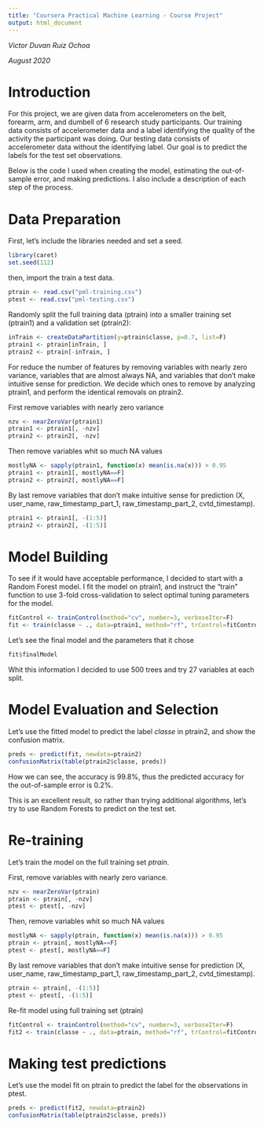 ```yaml
---
title: "Coursera Practical Machine Learning - Course Project"
output: html_document
---
```


*Victor Duvan Ruiz Ochoa*

*August 2020*


# Introduction

For this project, we are given data from accelerometers on the belt, forearm, arm, and dumbell of 6 research study participants. Our training data consists of accelerometer data and a label identifying the quality of the activity the participant was doing. Our testing data consists of accelerometer data without the identifying label. Our goal is to predict the labels for the test set observations.

Below is the code I used when creating the model, estimating the out-of-sample error, and making predictions. I also include a description of each step of the process.

# Data Preparation
First, let's include the libraries needed and set a seed.
```r
library(caret)
set.seed(112)
```
then, import the train a test data.

```r
ptrain <- read.csv("pml-training.csv")
ptest <- read.csv("pml-testing.csv")
```
Randomly split the full training data (ptrain) into a smaller training set (ptrain1) and a validation set (ptrain2):
```r
inTrain <- createDataPartition(y=ptrain$classe, p=0.7, list=F)
ptrain1 <- ptrain[inTrain, ]
ptrain2 <- ptrain[-inTrain, ]
```

For reduce the number of features by removing variables with nearly zero variance, variables that are almost always NA, and variables that don’t make intuitive sense for prediction. We decide which ones to remove by analyzing ptrain1, and perform the identical removals on ptrain2.

First remove variables with nearly zero variance
```r
nzv <- nearZeroVar(ptrain1)
ptrain1 <- ptrain1[, -nzv]
ptrain2 <- ptrain2[, -nzv]
```

Then remove variables whit so much NA values
```r
mostlyNA <- sapply(ptrain1, function(x) mean(is.na(x))) > 0.95
ptrain1 <- ptrain1[, mostlyNA==F]
ptrain2 <- ptrain2[, mostlyNA==F]
```

By last remove variables that don't make intuitive sense for prediction (X, user_name, raw_timestamp_part_1, raw_timestamp_part_2, cvtd_timestamp).
```r
ptrain1 <- ptrain1[, -(1:5)]
ptrain2 <- ptrain2[, -(1:5)]
```

# Model Building
To see if it would have acceptable performance, I decided to start with a Random Forest model. I fit the model on ptrain1, and instruct the “train” function to use 3-fold cross-validation to select optimal tuning parameters for the model.

```r
fitControl <- trainControl(method="cv", number=3, verboseIter=F)
fit <- train(classe ~ ., data=ptrain1, method="rf", trControl=fitControl)
```

Let's see the final model and the parameters that it chose
```r
fit$finalModel
```
Whit this information I decided to use 500 trees and try 27 variables at each split.

# Model Evaluation and Selection
Let's use the fitted model to predict the label *classe* in ptrain2, and show the confusion matrix.

```r
preds <- predict(fit, newdata=ptrain2)
confusionMatrix(table(ptrain2$classe, preds))
```

How we can see, the accuracy is 99.8%, thus the predicted accuracy for the out-of-sample error is 0.2%.

This is an excellent result, so rather than trying additional algorithms, let's try to use Random Forests to predict on the test set.

# Re-training
Let's train the model on the full training set *ptrain*.

First, remove variables with nearly zero variance.

```r
nzv <- nearZeroVar(ptrain)
ptrain <- ptrain[, -nzv]
ptest <- ptest[, -nzv]
```

Then, remove variables whit so much NA values
```r
mostlyNA <- sapply(ptrain, function(x) mean(is.na(x))) > 0.95
ptrain <- ptrain[, mostlyNA==F]
ptest <- ptest[, mostlyNA==F]
```

By last remove variables that don't make intuitive sense for prediction (X, user_name, raw_timestamp_part_1, raw_timestamp_part_2, cvtd_timestamp).

```r
ptrain <- ptrain[, -(1:5)]
ptest <- ptest[, -(1:5)]
```

Re-fit model using full training set (ptrain)
```r
fitControl <- trainControl(method="cv", number=3, verboseIter=F)
fit2 <- train(classe ~ ., data=ptrain, method="rf", trControl=fitControl)
```

# Making test predictions
Let's use the model fit on ptrain to predict the label for the observations in ptest.
```r
preds <- predict(fit2, newdata=ptrain2)
confusionMatrix(table(ptrain2$classe, preds))
```



